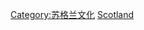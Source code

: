 {{Cat main|蘇格蘭國旗}}
{{Commons category|Flags of Scotland}}

{{DEFAULTSORT:Flags Of Scotland}}
[[Category:苏格兰文化|Category:苏格兰文化]]
[[Category:英国旗帜|Scotland]]